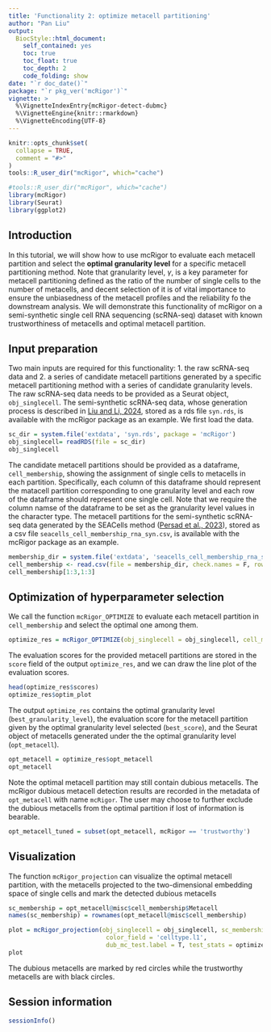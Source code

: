 ```yaml
---
title: 'Functionality 2: optimize metacell partitioning'
author: "Pan Liu"
output: 
  BiocStyle::html_document:
    self_contained: yes
    toc: true
    toc_float: true
    toc_depth: 2
    code_folding: show
date: "`r doc_date()`"
package: "`r pkg_ver('mcRigor')`"
vignette: >
  %\VignetteIndexEntry{mcRigor-detect-dubmc}
  %\VignetteEngine{knitr::rmarkdown}
  %\VignetteEncoding{UTF-8}  
---
```


```r
knitr::opts_chunk$set(
  collapse = TRUE,
  comment = "#>"
)
tools::R_user_dir("mcRigor", which="cache")
```

```r
#tools::R_user_dir("mcRigor", which="cache")
library(mcRigor)
library(Seurat)
library(ggplot2)
```

## Introduction

In this tutorial, we will show how to use mcRigor to evaluate each metacell partition and select the **optimal granularity level** for a specific metacell partitioning method. Note that granularity level, $\gamma$, is a key parameter for metacell partitioning defined as the ratio of the number of single cells to the number of metacells, and decent selection of it is of vital importance to ensure the unbiasedness of the metacell profiles and the reliability fo the downstream analysis. We will demonstrate this functionality of mcRigor on a semi-synthetic single cell RNA sequencing (scRNA-seq) dataset with known trustworthiness of metacells and optimal metacell partition.

## Input preparation

Two main inputs are required for this functionality: 1. the raw scRNA-seq data and 2. a series of candidate metacell partitions generated by a specific metacell partitioning method with a series of candidate granularity levels. The raw scRNA-seq data needs to be provided as a Seurat object, `obj_singlecell`. The semi-synthetic scRNA-seq data, whose generation process is described in [Liu and Li, 2024](https://www.biorxiv.org/content/10.1101/2024.10.30.621093v2), stored as a rds file `syn.rds`, is available with the mcRigor package as an example. We first load the data.
```r
sc_dir = system.file('extdata', 'syn.rds', package = 'mcRigor')
obj_singlecell= readRDS(file = sc_dir)
obj_singlecell
```
The candidate metacell partitions should be provided as a dataframe, `cell_membership`, showing the assignment of single cells to metacells in each partition. Specifically, each column of this dataframe should represent the matacell partition corresponding to one granularity level and each row of the dataframe should represent one single cell. Note that we require the column namse of the dataframe to be set as the granularity level values in the character type. The metacell partitions for the semi-synthetic scRNA-seq data generated by the SEACells method ([Persad et al., 2023](https://www.nature.com/articles/s41587-023-01716-9)), stored as a csv file `seacells_cell_membership_rna_syn.csv`, is available with the mcRigor package as an example.
```r
membership_dir = system.file('extdata', 'seacells_cell_membership_rna_syn.csv', package = 'mcRigor')
cell_membership <- read.csv(file = membership_dir, check.names = F, row.names = 1)
cell_membership[1:3,1:3]
```


## Optimization of hyperparameter selection

We call the function `mcRigor_OPTIMIZE` to evaluate each metacell partition in `cell_membership` and select the optimal one among them.
```r
optimize_res = mcRigor_OPTIMIZE(obj_singlecell = obj_singlecell, cell_membership = cell_membership)
```
The evaluation scores for the provided metacell partitions are stored in the `score` field of the output `optimize_res`, and we can draw the line plot of the evaluation scores.
```r
head(optimize_res$scores)
optimize_res$optim_plot
```
The output `optimize_res` contains the optimal granularity level (`best_granularity_level`), the evaluation score for the metacell partition given by the optimal granularity level selected (`best_score`), and the Seurat object of metacells generated under the the optimal granularity level (`opt_metacell`).
```r
opt_metacell = optimize_res$opt_metacell
opt_metacell
```
Note the optimal metacell partition may still contain dubious metacells. The mcRigor dubious metacell detection results are recorded in the metadata of `opt_metacell` with name `mcRigor`. The user may choose to further exclude the dubious metacells from the optimal partition if lost of information is bearable. 
```r
opt_metacell_tuned = subset(opt_metacell, mcRigor == 'trustworthy')
```


## Visualization

The function `mcRigor_projection` can visualize the optimal metacell partition, with the metacells projected to the two-dimensional embedding space of single cells and mark the detected dubious metacells
```r
sc_membership = opt_metacell@misc$cell_membership$Metacell
names(sc_membership) = rownames(opt_metacell@misc$cell_membership)

plot = mcRigor_projection(obj_singlecell = obj_singlecell, sc_membership = sc_membership,
                           color_field = 'celltype.l1',
                           dub_mc_test.label = T, test_stats = optimize_res$TabMC, Thre = optimize_res$thre)
plot
```

The dubious metacells are marked by red circles while the trustworthy metacells are with black circles.



## Session information
```r
sessionInfo()
```
